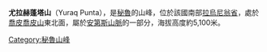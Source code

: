 {{Coord|14|48|22|S|72|31|37|W|display=title}}

'''尤拉赫蓬塔山'''（Yuraq Punta），是[[秘魯|秘魯]]的山峰，位於該國南部[[拉烏尼翁省_(秘魯)|拉烏尼翁省]]，處於[[喬皮喬皮山|喬皮喬皮山]]東北面，屬於[[安第斯山脈|安第斯山脈]]的一部分，海拔高度約5,100米。

{{Peru-geo-stub}}
[[Category:秘魯山峰|Category:秘魯山峰]]